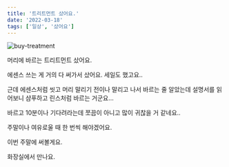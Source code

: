 ```yaml
---
title: '트리트먼트 샀어요.'
date: '2022-03-18'
tags: ['일상', '샀어요']
---
```


![buy-treatment](/static/images/posts/buy-treatment.jpeg)

머리에 바르는 트리트먼트 샀어요.

에센스 쓰는 게 거의 다 써가서 샀어요. 세일도 했고요..

근데 에센스처럼 씻고 머리 말리기 전이나 말리고 나서 바르는 줄 알았는데 설명서를 읽어보니 샴푸하고 린스처럼 바르는 거군요...

바르고 10분이나 기다려라는데 쪼끔이 아니고 많이 귀찮을 거 같네요..

주말이나 여유로울 때 한 번씩 해야겠어요.

이번 주말에 써볼게요.

화장실에서 만나요.